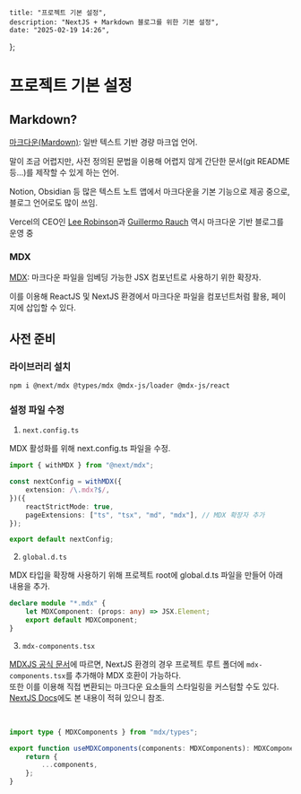 
    title: "프로젝트 기본 설정",
    description: "NextJS + Markdown 블로그를 위한 기본 설정",
    date: "2025-02-19 14:26",
};

# 프로젝트 기본 설정

## Markdown?

[마크다운(Mardown)](https://ko.wikipedia.org/wiki/%EB%A7%88%ED%81%AC%EB%8B%A4%EC%9A%B4 "Wikipedia"): 일반 텍스트 기반 경량 마크업 언어.

말이 조금 어렵지만, 사전 정의된 문법을 이용해 어렵지 않게 간단한 문서(git README 등...)를 제작할 수 있게 하는 언어.

Notion, Obsidian 등 많은 텍스트 노트 앱에서 마크다운을 기본 기능으로 제공 중으로, 블로그 언어로도 많이 쓰임.

Vercel의 CEO인 [Lee Robinson](https://leerob.com "Blog")과 [Guillermo Rauch](https://rauchg.com "Blog") 역시 마크다운 기반 블로그를 운영 중

### MDX

[MDX](https://mdxjs.com "npm"): 마크다운 파일을 임베딩 가능한 JSX 컴포넌트로 사용하기 위한 확장자.

이를 이용해 ReactJS 및 NextJS 환경에서 마크다운 파일을 컴포넌트처럼 활용, 페이지에 삽입할 수 있다.

## 사전 준비

### 라이브러리 설치

```
npm i @next/mdx @types/mdx @mdx-js/loader @mdx-js/react
```

### 설정 파일 수정

1. `next.config.ts`

MDX 활성화를 위해 next.config.ts 파일을 수정.

```typescript
import { withMDX } from "@next/mdx";

const nextConfig = withMDX({
    extension: /\.mdx?$/,
})({
    reactStrictMode: true,
    pageExtensions: ["ts", "tsx", "md", "mdx"], // MDX 확장자 추가
});

export default nextConfig;
```

2. `global.d.ts`

MDX 타입을 확장해 사용하기 위해 프로젝트 root에 global.d.ts 파일을 만들어 아래 내용을 추가.

```typescript
declare module "*.mdx" {
    let MDXComponent: (props: any) => JSX.Element;
    export default MDXComponent;
}
```

3. `mdx-components.tsx`

[MDXJS 공식 문서](https://mdxjs.com/docs/getting-started/#nextjs "npm MDXJS Docs")에 따르면, NextJS 환경의 경우 프로젝트 루트 폴더에 `mdx-components.tsx`를 추가해야 MDX 호환이 가능하다.  
또한 이를 이용해 직접 변환되는 마크다운 요소들의 스타일링을 커스텀할 수도 있다. [NextJS Docs](https://nextjs.org/docs/app/building-your-application/configuring/mdx#using-custom-styles-and-components "NextJS Docs")에도 본 내용이 적혀 있으니 참조.

<br />

```typescript
import type { MDXComponents } from "mdx/types";

export function useMDXComponents(components: MDXComponents): MDXComponents {
    return {
        ...components,
    };
}
```
